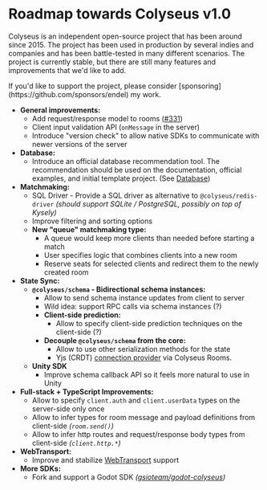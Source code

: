 
# Roadmap towards Colyseus v1.0

Colyseus is an independent open-source project that has been around since 2015. The project has been used in production by several indies and companies and has been battle-tested in many different scenarios. The project is currently stable, but there are still many features and improvements that we'd like to add.

<Callout type="info">
    If you'd like to support the project, please consider [sponsoring](https://github.com/sponsors/endel) my work.
</Callout>

- **General improvements:**
    - Add request/response model to rooms ([#331](https://github.com/colyseus/colyseus/issues/331))
    - Client input validation API (`onMessage` in the server)
    - Introduce "version check" to allow native SDKs to communicate with newer versions of the server
- **Database:**
    - Introduce an official database recommendation tool. The recommendation should be used on the documentation, official examples, and initial template project. (See [<DatabaseIcon/> Database](/database))
- **Matchmaking:**
    - SQL Driver - Provide a SQL driver as alternative to `@colyseus/redis-driver` _(should support SQLite / PostgreSQL, possibly on top of Kysely)_
    - Improve filtering and sorting options
    - **New "queue" matchmaking type:**
        - A queue would keep more clients than needed before starting a match
        - User specifies logic that combines clients into a new room
        - Reserve seats for selected clients and redirect them to the newly created room
- **State Sync:**
    - **`@colyseus/schema` - Bidirectional schema instances:**
        - Allow to send schema instance updates from client to server
        - Wild idea: support RPC calls via schema instances (?)
        - **Client-side prediction:**
            - Allow to specify client-side prediction techniques on the client-side (?)
        - **Decouple `@colyseus/schema` from the core:**
            - Allow to use other serialization methods for the state
            - Yjs (CRDT) [connection provider](https://docs.yjs.dev/ecosystem/connection-provider) via Colyseus Rooms.
    - **Unity SDK**
        - Improve schema callback API so it feels more natural to use in Unity
- **Full-stack + TypeScript Improvements:**
    - Allow to specify `client.auth` and `client.userData` types on the server-side only once
    - Allow to infer types for room message and payload definitions from client-side _(`room.send()`)_
    - Allow to infer http routes and request/response body types from client-side _(`client.http.*`)_
- **WebTransport:**
    - Improve and stabilize [WebTransport](/server/transport/webtransport) support
- **More SDKs:**
    - Fork and support a Godot SDK _([gsioteam/godot-colyseus](https://github.com/gsioteam/godot-colyseus))_
